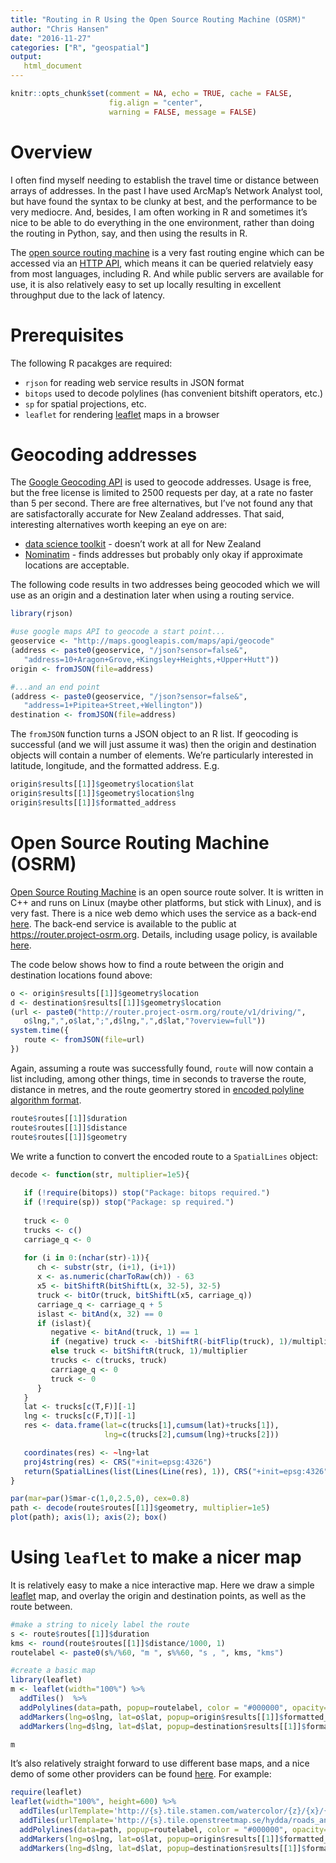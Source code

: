 ```yaml
---
title: "Routing in R Using the Open Source Routing Machine (OSRM)"
author: "Chris Hansen"
date: "2016-11-27"
categories: ["R", "geospatial"]
output: 
   html_document
---
```


```r
knitr::opts_chunk$set(comment = NA, echo = TRUE, cache = FALSE,
                      fig.align = "center",
                      warning = FALSE, message = FALSE)
```

<link rel="stylesheet" type="text/css" href="/css/custom.css">

# Overview

I often find myself needing to establish the travel time or distance between
arrays of addresses.  In the past I have used ArcMap's Network Analyst tool,
but have found the syntax to be clunky at best, and the performance to be very
mediocre.  And, besides, I am often working in R and sometimes it's nice to be
able to do everything in the one environment, rather than doing the routing in
Python, say, and then using the results in R.  

The [open source routing machine](http://project-osrm.org/) is a very fast
routing engine which can be accessed via an
[HTTP API](https://github.com/Project-OSRM/osrm-backend/blob/master/docs/http.md),
which means it can be queried relatviely easy from most languages, including R.
And while public servers are available for use, it is also relatively easy to
set up locally resulting in excellent throughput due to the lack of latency.


# Prerequisites

The following R pacakges are required:

* `rjson` for reading web service results in JSON format
* `bitops` used to decode polylines (has convenient bitshift operators, etc.)
* `sp` for spatial projections, etc.
* `leaflet` for rendering <a href="http://leafletjs.com/">leaflet</a> maps in 
  a browser
  

# Geocoding addresses

The <a href="https://developers.google.com/maps/documentation/geocoding/">Google 
Geocoding API</a> is used to geocode addresses.  Usage is free, but the free 
license is limited to 2500 requests per day, at a rate no faster than 5 per 
second.  There are free alternatives, but I've not found any that are 
satisfactorally accurate for New Zealand addresses.  That said, interesting
alternatives worth keeping an eye on are:

* [data science toolkit](http://www.datasciencetoolkit.org/) - doesn't work at
all for New Zealand
* [Nominatim](http://wiki.openstreetmap.org/wiki/Nominatim) - finds   addresses
but probably only okay if approximate locations are acceptable.
  
The following code results in two addresses being geocoded which we will use
as an origin and a destination later when using a routing service.

```r
library(rjson)

#use google maps API to geocode a start point...
geoservice <- "http://maps.googleapis.com/maps/api/geocode"
(address <- paste0(geoservice, "/json?sensor=false&",
   "address=10+Aragon+Grove,+Kingsley+Heights,+Upper+Hutt"))
origin <- fromJSON(file=address)

#...and an end point
(address <- paste0(geoservice, "/json?sensor=false&",
   "address=1+Pipitea+Street,+Wellington"))
destination <- fromJSON(file=address)
```

The ```fromJSON``` function turns a JSON object to an R list.  If geocoding is 
successful (and we will just assume it was) then the origin and
destination objects will contain a number of elements.  We're particularly 
interested in latitude, longitude, and the formatted address.  E.g.

```r
origin$results[[1]]$geometry$location$lat
origin$results[[1]]$geometry$location$lng
origin$results[[1]]$formatted_address
```


# Open Source Routing Machine (OSRM)

<a href="http://project-osrm.org/">Open Source Routing Machine</a> is an open
source route solver.  It is written in C++ and runs on Linux (maybe other
platforms, but stick with Linux), and is very fast.  There is a nice web demo
which uses the service as a back-end
<a href="http://map.project-osrm.org/">here</a>.  The back-end service is
available to the public at
[https://router.project-osrm.org](https://router.project-osrm.org).
Details, including usage policy, is available
<a href="https://github.com/Project-OSRM/osrm-backend/wiki/API Usage Policy">
here</a>. 

The code below shows how to find a route between the origin and destination 
locations found above:

```r
o <- origin$results[[1]]$geometry$location
d <- destination$results[[1]]$geometry$location
(url <- paste0("http://router.project-osrm.org/route/v1/driving/", 
   o$lng,",",o$lat,";",d$lng,",",d$lat,"?overview=full"))
system.time({
   route <- fromJSON(file=url)
})
```

Again, assuming a route was successfully found, `route` will now contain a list
including, among other things, time in seconds to traverse the route, distance
in metres, and the route geomertry stored in 
[encoded polyline algorithm format](https://developers.google.com/maps/documentation/utilities/polylinealgorithm).

```r
route$routes[[1]]$duration
route$routes[[1]]$distance
route$routes[[1]]$geometry
```

We write a function to convert the encoded route to a `SpatialLines` object:

```r
decode <- function(str, multiplier=1e5){
   
   if (!require(bitops)) stop("Package: bitops required.")
   if (!require(sp)) stop("Package: sp required.")
   
   truck <- 0
   trucks <- c()
   carriage_q <- 0
   
   for (i in 0:(nchar(str)-1)){
      ch <- substr(str, (i+1), (i+1))
      x <- as.numeric(charToRaw(ch)) - 63
      x5 <- bitShiftR(bitShiftL(x, 32-5), 32-5)
      truck <- bitOr(truck, bitShiftL(x5, carriage_q))
      carriage_q <- carriage_q + 5
      islast <- bitAnd(x, 32) == 0
      if (islast){
         negative <- bitAnd(truck, 1) == 1
         if (negative) truck <- -bitShiftR(-bitFlip(truck), 1)/multiplier
         else truck <- bitShiftR(truck, 1)/multiplier
         trucks <- c(trucks, truck)
         carriage_q <- 0
         truck <- 0
      }
   }
   lat <- trucks[c(T,F)][-1]
   lng <- trucks[c(F,T)][-1]
   res <- data.frame(lat=c(trucks[1],cumsum(lat)+trucks[1]), 
                     lng=c(trucks[2],cumsum(lng)+trucks[2]))

   coordinates(res) <- ~lng+lat
   proj4string(res) <- CRS("+init=epsg:4326")
   return(SpatialLines(list(Lines(Line(res), 1)), CRS("+init=epsg:4326")))
}
```
```r
par(mar=par()$mar-c(1,0,2.5,0), cex=0.8)
path <- decode(route$routes[[1]]$geometry, multiplier=1e5)
plot(path); axis(1); axis(2); box()
```


# Using ```leaflet``` to make a nicer map

It is relatively easy to make a nice interactive map.  Here we draw a simple
<a href="http://leafletjs.com/">leaflet</a> map, and overlay the origin and
destination points, as well as the route between.

```r
#make a string to nicely label the route
s <- route$routes[[1]]$duration
kms <- round(route$routes[[1]]$distance/1000, 1)
routelabel <- paste0(s%/%60, "m ", s%%60, "s , ", kms, "kms")

#create a basic map
library(leaflet)
m <- leaflet(width="100%") %>% 
  addTiles()  %>% 
  addPolylines(data=path, popup=routelabel, color = "#000000", opacity=1, weight = 3) %>%
  addMarkers(lng=o$lng, lat=o$lat, popup=origin$results[[1]]$formatted_address) %>%
  addMarkers(lng=d$lng, lat=d$lat, popup=destination$results[[1]]$formatted_address)
```
```r
m
```

It's also relatively straight forward to use different base maps, and a nice 
demo of some other providers can be found 
<a href="http://leaflet-extras.github.io/leaflet-providers/preview/">here</a>.
For example:

```r
require(leaflet)
leaflet(width="100%", height=600) %>% 
  addTiles(urlTemplate='http://{s}.tile.stamen.com/watercolor/{z}/{x}/{y}.png') %>%
  addTiles(urlTemplate='http://{s}.tile.openstreetmap.se/hydda/roads_and_labels/{z}/{x}/{y}.png') %>%
  addPolylines(data=path, popup=routelabel, color = "#000000", opacity=1, weight = 3) %>%
  addMarkers(lng=o$lng, lat=o$lat, popup=origin$results[[1]]$formatted_address) %>%
  addMarkers(lng=d$lng, lat=d$lat, popup=destination$results[[1]]$formatted_address)
```
